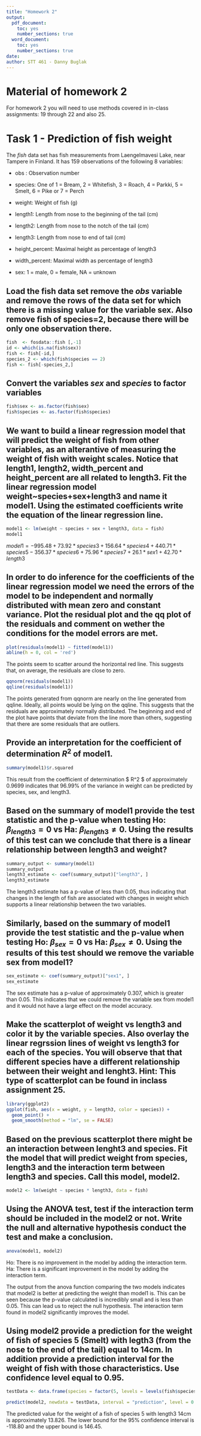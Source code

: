 ```yaml
---
title: "Homework 2"
output:
  pdf_document:
    toc: yes
    number_sections: true
  word_document:
    toc: yes
    number_sections: true
date: 
author: STT 461 - Danny Buglak
---
```


# Material of homework 2

For homework 2 you will need to use methods covered in in-class assignments: 19 through 22 and also 25.

# Task 1 - Prediction of fish weight

The _fish_ data set has fish measurements from Laengelmavesi Lake, near Tampere in  Finland. It has 159 observations of the following 8 variables:

- obs : Observation number

- species: One of 1 = Bream, 2 = Whitefish, 3 = Roach, 4 = Parkki, 5 = Smelt, 6 = Pike or 7 = Perch

- weight: Weight of fish (g)

- length1: Length from nose to the beginning of the tail (cm)

- length2: Length from nose to the notch of the tail (cm)

- length3: Length from nose to end of tail (cm)

- height_percent: Maximal height as percentage of length3

- width_percent: Maximal width as percentage of length3

- sex: 1 = male, 0 = female, NA = unknown



## Load the fish data set remove the _obs_ variable and remove the rows of the data set for which there is a missing value for the variable sex.  Also remove fish of species=2, because there will be only one observation there.

```r
fish  <- fosdata::fish [,-1]
id <- which(is.na(fish$sex))
fish <- fish[-id,]
species_2 <- which(fish$species == 2)
fish <- fish[-species_2,]
```

## Convert the variables _sex_ and _species_ to factor variables

```r
fish$sex <- as.factor(fish$sex)
fish$species <- as.factor(fish$species)
```


## We want to build a linear regression model that will predict the weight of fish from other variables, as an alterantive of measuring the weight of fish with weight scales. Notice that length1, length2, width_percent and height_percent are all related to length3. Fit the linear regression model weight~species+sex+length3 and name it model1. Using the estimated coefficients write the equation of the linear regression line.

```r
model1 <- lm(weight ~ species + sex + length3, data = fish)
model1
```

$model1 = -995.48 + 73.92*species3 + 156.64*species4 + 440.71*species5 - 356.37*species6 + 75.96*species7 + 26.1*sex1 + 42.70*length3$

## In order to do inference for the coefficients of the linear regression model we need the errors of the model to be independent and normally distributed with mean zero and constant variance. Plot the residual plot and the qq plot of the residuals and comment on wether the conditions for the model errors are met.

```r
plot(residuals(model1) ~ fitted(model1))
abline(h = 0, col = 'red')
```

The points seem to scatter around the horizontal red line. This suggests that, on average, the residuals are close to zero.

```r
qqnorm(residuals(model1))
qqline(residuals(model1))
```

The points generated from qqnorm are nearly on the line generated from qqline. Ideally, all points would be lying on the qqline. This suggests that the residuals are approximately normally distributed. The beginning and end of the plot have points that deviate from the line more than others, suggesting that there are some residuals that are outliers.

## Provide an interpretation for the coefficient of determination $R^2$ of model1.

```r
summary(model1)$r.squared
```

This result from the coefficient of determination $ R^2 $ of approximately 0.9699 indicates that 96.99% of the variance in weight can be predicted by species, sex, and length3.

## Based on the summary of model1 provide the test statistic and the p-value when testing  Ho: $\beta_{length3} =0$ vs Ha: $\beta_{length3}\neq 0$. Using the results of this test can we conclude that there is a linear relationship between length3 and weight?

```r
summary_output <- summary(model1)
summary_output
length3_estimate <- coef(summary_output)["length3", ]
length3_estimate
```

The length3 estimate has a p-value of less than 0.05, thus indicating that changes in the length of fish are associated with changes in weight which supports a linear relationship between the two variables.

## Similarly, based on the summary of model1 provide the test statistic and the p-value when testing  Ho: $\beta_{sex} =0$ vs Ha: $\beta_{sex}\neq 0$. Using the results of this test should we remove the variable sex from model1?

```r
sex_estimate <- coef(summary_output)["sex1", ]
sex_estimate
```

The sex estimate has a p-value of approximately 0.307, which is greater than 0.05. This indicates that we could remove the variable sex from model1 and it would not have a large effect on the model accuracy.

## Make the scatterplot of weight vs length3 and color it by the variable species. Also overlay the linear regrssion lines of weight vs length3 for each of the species. You will observe that that different species have a different relationship between their weight and lenght3. Hint: This type of scatterplot can be found in inclass assignment 25.

```r
library(ggplot2)
ggplot(fish, aes(x = weight, y = length3, color = species)) +
  geom_point() +
  geom_smooth(method = "lm", se = FALSE)
```


## Based on the previous scatterplot there might be an interaction between lenght3 and species. Fit the model that will predict weight from species, length3 and the interaction term between length3 and species. Call this model, model2.

```r
model2 <- lm(weight ~ species * length3, data = fish)
```

## Using the ANOVA test, test if the interaction term should be included in the model2 or not. Write the null and alternative hypothesis conduct the test and make a conclusion.

```r
anova(model1, model2)
```

Ho: There is no improvement in the model by adding the interaction term.
Ha: There is a significant improvement in the model by adding the interaction term.

The output from the anova function comparing the two models indicates that model2 is better at predicting the weight than model1 is. This can be seen because the p-value calculated is incredibly small and is less than 0.05. This can lead us to reject the null hypothesis. The interaction term found in model2 significantly improves the model.

## Using model2 provide a prediction for the weight of fish of species 5 (Smelt) with legth3 (from the nose to the end of the tail) equal to 14cm. In addition provide a prediction interval for the weight of fish with those characteristics. Use confidence level equal to 0.95.

```r
testData <- data.frame(species = factor(5, levels = levels(fish$species)), length3 = 14)

predict(model2, newdata = testData, interval = "prediction", level = 0.95)
```

The predicted value for the weight of a fish of species 5 with length3 14cm is approximately 13.826. The lower bound for the 95% confidence interval is -118.80 and the upper bound is 146.45.

